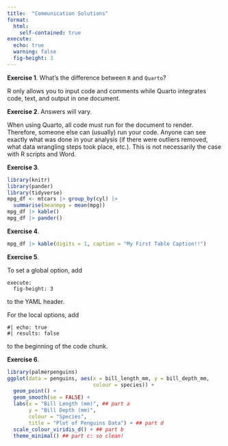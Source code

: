 ```yaml
---
title:  "Communication Solutions"
format: 
  html:
    self-contained: true
execute:
  echo: true
  warning: false
  fig-height: 3
---
```


__Exercise 1__. What's the difference between `R` and `Quarto`?

R only allows you to input code and comments while Quarto integrates
code, text, and output in one document.

__Exercise 2__. Answers will vary.

When using Quarto, all code must run for the document to render. Therefore, someone else can (usually) run your code. Anyone can see exactly what was done in your analysis (if there were outliers removed, what data wrangling steps took place, etc.). This is not necessarily the case with R scripts and Word.

__Exercise 3__. 

```r
library(knitr)
library(pander)
library(tidyverse)
mpg_df <- mtcars |> group_by(cyl) |>
  summarise(meanmpg = mean(mpg))
mpg_df |> kable()
mpg_df |> pander()
```

__Exercise 4__.

```r
mpg_df |> kable(digits = 1, caption = "My First Table Caption!!")
```

__Exercise 5__. 

To set a global option, add 

```
execute:
  fig-height: 3
```

to the YAML header.

For the local options, add

```
#| echo: true
#| results: false
```

to the beginning of the code chunk.

__Exercise 6__.

```r
library(palmerpenguins) 
ggplot(data = penguins, aes(x = bill_length_mm, y = bill_depth_mm,
                            colour = species)) +
  geom_point() +
  geom_smooth(se = FALSE) +
  labs(x = "Bill Length (mm)", ## part a
       y = "Bill Depth (mm)",
       colour = "Species",
       title = "Plot of Penguins Data") + ## part d
  scale_colour_viridis_d() + ## part b
  theme_minimal() ## part c: so clean!
```

